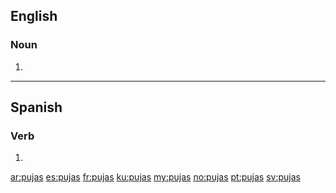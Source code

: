 {{also|pujás}}
==English==

===Noun===
{{head|en|noun plural form}}

# {{plural of|puja|lang=en}}

----

==Spanish==

===Verb===
{{es-verb-form}}

# {{es-verb form of|ending=ar|mood=indicative|tense=present|pers=2|formal=no|number=singular|pujar}}

[[ar:pujas]]
[[es:pujas]]
[[fr:pujas]]
[[ku:pujas]]
[[my:pujas]]
[[no:pujas]]
[[pt:pujas]]
[[sv:pujas]]